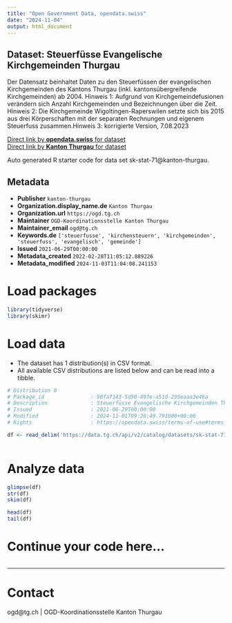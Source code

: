 ```yaml
---
title: "Open Government Data, opendata.swiss"
date: "2024-11-04"
output: html_document
---
```


## Dataset: Steuerfüsse Evangelische Kirchgemeinden Thurgau

Der Datensatz beinhaltet Daten zu den Steuerfüssen der evangelischen Kirchgemeinden des Kantons Thurgau (inkl. kantonsübergreifende Kirchgemeinden) ab 2004.
Hinweis 1: Aufgrund von Kirchgemeindefusionen verändern sich Anzahl Kirchgemeinden und Bezeichnungen über die Zeit.
Hinweis 2: Die Kirchgemeinde Wigoltingen-Raperswilen setzte sich bis 2015 aus drei Körperschaften mit der separaten Rechnungen und eigenem Steuerfuss zusammen.Hinweis 3: korrigierte Version, 7.08.2023

[Direct link by **opendata.swiss** for dataset](https://opendata.swiss/de/dataset/steuerfusse-evangelische-kirchgemeinden-thurgau1)<br>
[Direct link by **Kanton Thurgau** for dataset](https://data.tg.ch/explore/dataset/sk-stat-71/)

Auto generated R starter code for data set sk-stat-71@kanton-thurgau.

## Metadata

- **Publisher** `kanton-thurgau`
- **Organization.display_name.de** `Kanton Thurgau`
- **Organization.url** `https://ogd.tg.ch`
- **Maintainer** `OGD-Koordinationsstelle Kanton Thurgau`
- **Maintainer_email** `ogd@tg.ch`
- **Keywords.de** `['steuerfusse', 'kirchensteuern', 'kirchgemeinden', 'steuerfuss', 'evangelisch', 'gemeinde']`
- **Issued** `2021-06-29T00:00:00`
- **Metadata_created** `2022-02-28T11:05:12.889226`
- **Metadata_modified** `2024-11-03T11:04:08.241153`


# Load packages

```r

library(tidyverse)
library(skimr)

```

# Load data

-   The dataset has 1 distribution(s) in CSV format.
-   All available CSV distributions are listed below and can be read into a tibble.

```r

# Distribution 0
# Package_id               : 90fa7143-5d50-49fe-a51d-235eaaa3e46a
# Description              : Steuerfüsse Evangelische Kirchgemeinden Thurgau (csv)
# Issued                   : 2021-06-29T00:00:00
# Modified                 : 2024-11-01T09:26:49.791000+00:00
# Rights                   : https://opendata.swiss/terms-of-use#terms_by

df <- read_delim('https://data.tg.ch/api/v2/catalog/datasets/sk-stat-71/exports/csv?use_labels=true')



```

# Analyze data

```r

glimpse(df)
str(df)
skim(df)

head(df)
tail(df)

```

# Continue your code here...

```r

```

------------------------------------------------------------------------

# Contact

ogd@tg.ch | OGD-Koordinationsstelle Kanton Thurgau

